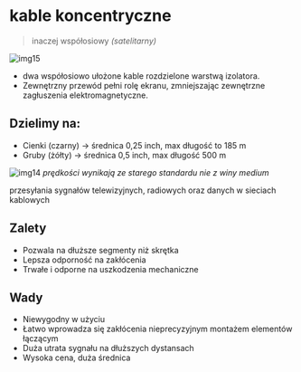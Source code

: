 # kable koncentryczne

> inaczej współosiowy _(satelitarny)_

![img15](/lab1/img/img15.webp)

- dwa współosiowo ułożone kable rozdzielone warstwą izolatora.
- Zewnętrzny przewód pełni rolę ekranu, zmniejszając zewnętrzne zagłuszenia elektromagnetyczne.

## Dzielimy na:

- Cienki (czarny) -> średnica 0,25 inch, max długość to 185 m
- Gruby (żółty) -> średnica 0,5 inch, max długość 500 m

![img14](/lab1/img/img14.webp)
_prędkości wynikają ze starego standardu nie z winy medium_

przesyłania sygnałów telewizyjnych, radiowych oraz danych w sieciach kablowych

## Zalety

- Pozwala na dłuższe segmenty niż skrętka
- Lepsza odporność na zakłócenia
- Trwałe i odporne na uszkodzenia mechaniczne

## Wady

- Niewygodny w użyciu
- Łatwo wprowadza się zakłócenia nieprecyzyjnym montażem elementów łączącym
- Duża utrata sygnału na dłuższych dystansach
- Wysoka cena, duża średnica
